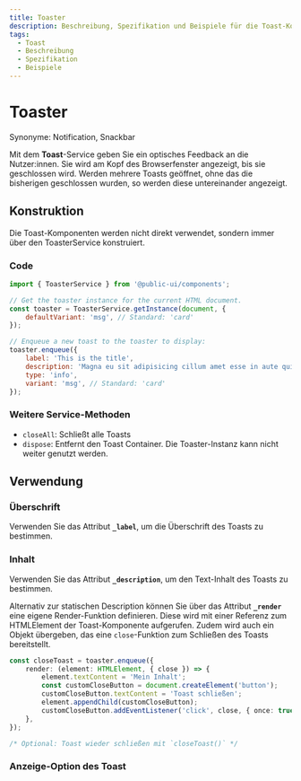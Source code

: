 ```yaml
---
title: Toaster
description: Beschreibung, Spezifikation und Beispiele für die Toast-Komponente.
tags:
  - Toast
  - Beschreibung
  - Spezifikation
  - Beispiele
---
```



# Toaster

Synonyme: Notification, Snackbar

Mit dem **Toast**-Service geben Sie ein optisches Feedback an die Nutzer:innen. Sie wird am Kopf des Browserfenster
angezeigt, bis sie geschlossen wird. Werden mehrere Toasts geöffnet, ohne das die bisherigen geschlossen wurden, so werden diese untereinander angezeigt.

## Konstruktion

Die Toast-Komponenten werden nicht direkt verwendet, sondern immer über den ToasterService konstruiert.

### Code

```js
import { ToasterService } from '@public-ui/components';

// Get the toaster instance for the current HTML document.
const toaster = ToasterService.getInstance(document, {
	defaultVariant: 'msg', // Standard: 'card'
});

// Enqueue a new toast to the toaster to display:
toaster.enqueue({
	label: 'This is the title',
	description: 'Magna eu sit adipisicing cillum amet esse in aute quis in dolore.',
	type: 'info',
	variant: 'msg', // Standard: 'card'
});
```

### Weitere Service-Methoden

- `closeAll`: Schließt alle Toasts
- `dispose`: Entfernt den Toast Container. Die Toaster-Instanz kann nicht weiter genutzt werden.

## Verwendung

### Überschrift

Verwenden Sie das Attribut **`_label`**, um die Überschrift des Toasts zu bestimmen.

### Inhalt

Verwenden Sie das Attribut **`_description`**, um den Text-Inhalt des Toasts zu bestimmen.

Alternativ zur statischen Description können Sie über das Attribut **`_render`** eine eigene Render-Funktion definieren. Diese wird mit einer Referenz zum
HTMLElement der Toast-Komponente aufgerufen. Zudem wird auch ein Objekt übergeben, das eine `close`-Funktion zum Schließen des Toasts bereitstellt.

```ts
const closeToast = toaster.enqueue({
	render: (element: HTMLElement, { close }) => {
		element.textContent = 'Mein Inhalt';
		const customCloseButton = document.createElement('button');
		customCloseButton.textContent = 'Toast schließen';
		element.appendChild(customCloseButton);
		customCloseButton.addEventListener('click', close, { once: true });
	},
});

/* Optional: Toast wieder schließen mit `closeToast()` */
```

### Anzeige-Option des Toast

<ToasterOption />

<Readme />

<ExampleLink component="toast" />
